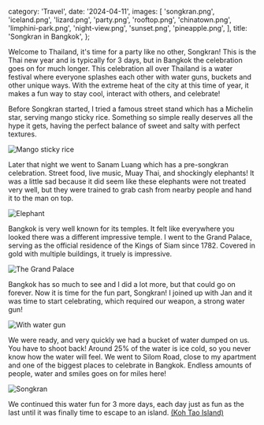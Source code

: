   category: 'Travel',
  date: '2024-04-11',
  images: [
    'songkran.png',
    'iceland.png',
    'lizard.png',
    'party.png',
    'rooftop.png',
    'chinatown.png',
    'limphini-park.png',
    'night-view.png',
    'sunset.png',
    'pineapple.png',
  ],
  title: 'Songkran in Bangkok',
};

Welcome to Thailand, it's time for a party like no other, Songkran! This is the Thai new year and is typically for 3 days, but in Bangkok the celebration goes on for much longer. This celebration all over Thailand is a water festival where everyone splashes each other with water guns, buckets and other unique ways. With the extreme heat of the city at this time of year, it makes a fun way to stay cool, interact with others, and celebrate!

Before Songkran started, I tried a famous street stand which has a Michelin star, serving mango sticky rice. Something so simple really deserves all the hype it gets, having the perfect balance of sweet and salty with perfect textures.

![Mango sticky rice](/songkran-bangkok/mango-sticky-rice.png 'Mango sticky rice')

Later that night we went to Sanam Luang which has a pre-songkran celebration. Street food, live music, Muay Thai, and shockingly elephants! It was a little sad because it did seem like these elephants were not treated very well, but they were trained to grab cash from nearby people and hand it to the man on top.

![Elephant](/songkran-bangkok/elephant.png 'Elephant')

Bangkok is very well known for its temples. It felt like everywhere you looked there was a different impressive temple. I went to the Grand Palace, serving as the official residence of the Kings of Siam since 1782. Covered in gold with multiple buildings, it truely is impressive.

![The Grand Palace](/songkran-bangkok/grand-palace.png 'The Grand Palace')

Bangkok has so much to see and I did a lot more, but that could go on forever. Now it is time for the fun part, Songkran! I joined up with Jan and it was time to start celebrating, which required our weapon, a strong water gun!

![With water gun](/songkran-bangkok/with-guns.png 'With water gun')

We were ready, and very quickly we had a bucket of water dumped on us. You have to shoot back! Around 25% of the water is ice cold, so you never know how the water will feel. We went to Silom Road, close to my apartment and one of the biggest places to celebrate in Bangkok. Endless amounts of people, water and smiles goes on for miles here!

![Songkran](/songkran-bangkok/songkran-2.png 'Songkran')

We continued this water fun for 3 more days, each day just as fun as the last until it was finally time to escape to an island. [(Koh Tao Island)](/blog/koh-tao)
